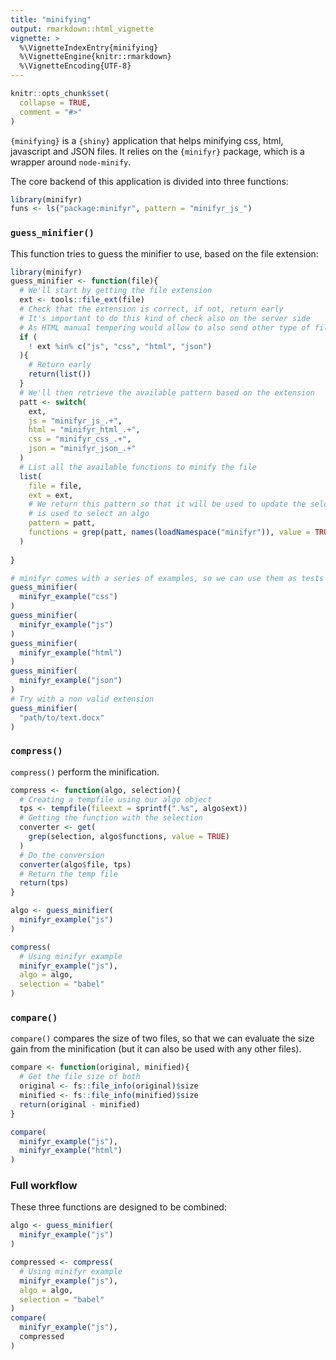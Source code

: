 ```yaml
---
title: "minifying"
output: rmarkdown::html_vignette
vignette: >
  %\VignetteIndexEntry{minifying}
  %\VignetteEngine{knitr::rmarkdown}
  %\VignetteEncoding{UTF-8}
---
```


```r
knitr::opts_chunk$set(
  collapse = TRUE,
  comment = "#>"
)
```

`{minifying}` is a `{shiny}` application that helps minifying css, html, javascript and JSON files. 
It relies on the `{minifyr}` package, which is a wrapper around `node-minify`. 

The core backend of this application is divided into three functions:

```r
library(minifyr)
funs <- ls("package:minifyr", pattern = "minifyr_js_")
```

### `guess_minifier()`

This function tries to guess the minifier to use, based on the file extension:

```r
library(minifyr)
guess_minifier <- function(file){
  # We'll start by getting the file extension
  ext <- tools::file_ext(file)
  # Check that the extension is correct, if not, return early
  # It's important to do this kind of check also on the server side 
  # As HTML manual tempering would allow to also send other type of files
  if (
    ! ext %in% c("js", "css", "html", "json")
  ){
    # Return early
    return(list())
  }
  # We'll then retrieve the available pattern based on the extension
  patt <- switch(
    ext, 
    js = "minifyr_js_.+",
    html = "minifyr_html_.+",
    css = "minifyr_css_.+",
    json = "minifyr_json_.+"
  )
  # List all the available functions to minify the file
  list(
    file = file,
    ext = ext,
    # We return this pattern so that it will be used to update the selectInput that 
    # is used to select an algo
    pattern = patt, 
    functions = grep(patt, names(loadNamespace("minifyr")), value = TRUE)
  )
  
}
```

```r
# minifyr comes with a series of examples, so we can use them as tests
guess_minifier(
  minifyr_example("css")
)
guess_minifier(
  minifyr_example("js")
)
guess_minifier(
  minifyr_example("html")
)
guess_minifier(
  minifyr_example("json")
)
# Try with a non valid extension
guess_minifier(
  "path/to/text.docx"
)
```


### `compress()`

`compress()` perform the minification.

```r
compress <- function(algo, selection){
  # Creating a tempfile using our algo object
  tps <- tempfile(fileext = sprintf(".%s", algo$ext))
  # Getting the function with the selection
  converter <- get(
    grep(selection, algo$functions, value = TRUE)
  )
  # Do the conversion
  converter(algo$file, tps)
  # Return the temp file
  return(tps)
}

algo <- guess_minifier(
  minifyr_example("js")
)
```


```r
compress(
  # Using minifyr example
  minifyr_example("js"),
  algo = algo, 
  selection = "babel"
)
```

### `compare()`

`compare()` compares the size of two files, so that we can evaluate the size gain from the minification (but it can also be used with any other files).

```r
compare <- function(original, minified){
  # Get the file size of both
  original <- fs::file_info(original)$size
  minified <- fs::file_info(minified)$size
  return(original - minified)
}
```

```r
compare(
  minifyr_example("js"), 
  minifyr_example("html")
)
```

### Full workflow

These three functions are designed to be combined:

```r
algo <- guess_minifier(
  minifyr_example("js")
)

compressed <- compress(
  # Using minifyr example
  minifyr_example("js"),
  algo = algo, 
  selection = "babel"
)
compare(
  minifyr_example("js"), 
  compressed
)
```